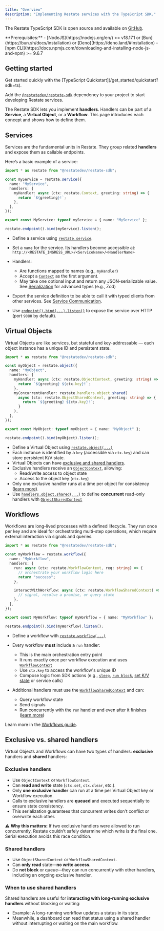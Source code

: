 ```yaml
---
title: "Overview"
description: "Implementing Restate services with the TypeScript SDK."
---
```



The Restate TypeScript SDK is open source and available on [GitHub](https://github.com/restatedev/sdk-typescript).

<Note>
**Prerequisites:**  
- [NodeJS](https://nodejs.org/en/) >= v18.17.1 or [Bun](https://bun.sh/docs/installation) or [Deno](https://deno.land/#installation)  
- [npm CLI](https://docs.npmjs.com/downloading-and-installing-node-js-and-npm) >= 9.6.7
</Note>

## Getting started 
<Tip>
    Get started quickly with the [TypeScript Quickstart](/get_started/quickstart?sdk=ts).
</Tip>

Add the [`@restatedev/restate-sdk`](https://www.npmjs.com/package/@restatedev/restate-sdk) dependency to your project to start developing Restate services.

The Restate SDK lets you implement **handlers**. Handlers can be part of a **Service**, a **Virtual Object**, or a **Workflow**. This page introduces each concept and shows how to define them.


## Services

Services are the fundamental units in Restate. They group related **handlers** and expose them as callable endpoints.

Here’s a basic example of a service:

```ts
import * as restate from "@restatedev/restate-sdk";

const myService = restate.service({
  name: "MyService",
  handlers: {
    myHandler: async (ctx: restate.Context, greeting: string) => {
      return `${greeting}!`;
    },
  },
});

export const MyService: typeof myService = { name: "MyService" };

restate.endpoint().bind(myService).listen();
```


* Define a service using [`restate.service`](https://docs.restate.dev/tsdocs/functions/_restatedev_restate-sdk.service).
* Set a `name` for the service. Its handlers become accessible at:
  `http://<RESTATE_INGRESS_URL>/<ServiceName>/<HandlerName>`
* Handlers:

  * Are functions mapped to names (e.g., `myHandler`)
  * Accept a [`Context`](https://docs.restate.dev/tsdocs/interfaces/_restatedev_restate-sdk.Context) as the first argument.
  * May take one optional input and return any JSON-serializable value.
    See [Serialization](/develop/ts/serialization) for advanced types (e.g., Zod)
* Export the service definition to be able to call it with typed clients from other services. See [Service Communication](/develop/ts/service-communication).
* Use [`endpoint().bind(...).listen()`](https://docs.restate.dev/tsdocs/interfaces/_restatedev_restate-sdk.RestateEndpoint) to expose the service over HTTP (port `9080` by default).

## Virtual Objects

Virtual Objects are like services, but stateful and key-addressable — each object instance has a unique ID and persistent state.

```ts
import * as restate from "@restatedev/restate-sdk";

const myObject = restate.object({
  name: "MyObject",
  handlers: {
    myHandler: async (ctx: restate.ObjectContext, greeting: string) => {
      return `${greeting} ${ctx.key}!`;
    },
    myConcurrentHandler: restate.handlers.object.shared(
      async (ctx: restate.ObjectSharedContext, greeting: string) => {
        return `${greeting} ${ctx.key}!`;
      }
    ),
  },
});

export const MyObject: typeof myObject = { name: "MyObject" };

restate.endpoint().bind(myObject).listen();
```

* Define a Virtual Object using [`restate.object(...)`](https://docs.restate.dev/tsdocs/functions/_restatedev_restate-sdk.object)
* Each instance is identified by a `key` (accessible via `ctx.key`) and can store persistent K/V state.
* Virtual Objects can have [exclusive and shared handlers](/ts/overview#exclusive-vs-shared-handlers). 
* Exclusive handlers receive an [`ObjectContext`](https://docs.restate.dev/tsdocs/interfaces/_restatedev_restate-sdk.ObjectContext), allowing:
  * Read/write access to object state
  * Access to the object key (`ctx.key`)
* Only one exclusive handler runs at a time per object for consistency ([learn more](/ts/overview#exclusive-vs-shared-handlers)).
* Use [`handlers.object.shared(...)`](https://docs.restate.dev/tsdocs/functions/_restatedev_restate-sdk.handlers.object.shared) to define **concurrent** read-only handlers with [`ObjectSharedContext`](https://docs.restate.dev/tsdocs/interfaces/_restatedev_restate-sdk.ObjectSharedContext)


## Workflows

Workflows are long-lived processes with a defined lifecycle. They run once per key and are ideal for orchestrating multi-step operations, which require external interaction via signals and queries.

```ts
import * as restate from "@restatedev/restate-sdk";

const myWorkflow = restate.workflow({
  name: "MyWorkflow",
  handlers: {
    run: async (ctx: restate.WorkflowContext, req: string) => {
      // orchestrate your workflow logic here
      return "success";
    },

    interactWithWorkflow: async (ctx: restate.WorkflowSharedContext) => {
      // signal, resolve a promise, or query state
    },
  },
});

export const MyWorkflow: typeof myWorkflow = { name: "MyWorkflow" };

restate.endpoint().bind(myWorkflow).listen();
```

* Define a workflow with [`restate.workflow(...)`](https://docs.restate.dev/tsdocs/functions/_restatedev_restate-sdk.workflow)
* Every workflow **must** include a `run` handler:

  * This is the main orchestration entry point
  * It runs exactly once per workflow execution and uses [`WorkflowContext`](https://docs.restate.dev/tsdocs/interfaces/_restatedev_restate-sdk.WorkflowContext)
  * Use `ctx.key` to access the workflow's unique ID
  * Compose logic from SDK actions (e.g., [`sleep`](/develop/ts/durable-timers), [`run block`](/develop/ts/journaling-results#journaled-actions), [set K/V state](/ts/state#setting-state) or service calls)
* Additional handlers must use the [`WorkflowSharedContext`](https://docs.restate.dev/tsdocs/interfaces/_restatedev_restate-sdk.WorkflowSharedContext) and can:

  * Query workflow state
  * Send signals
  * Run concurrently with the `run` handler and even after it finishes ([learn more](/ts/overview#exclusive-vs-shared-handlers))

Learn more in the [Workflows guide](/develop/ts/workflows).

## Exclusive vs. shared handlers

Virtual Objects and Workflows can have two types of handlers: **exclusive** handlers and **shared** handlers:

### Exclusive handlers
* Use `ObjectContext` or `WorkflowContext`.
* Can **read and write** state (`ctx.set`, `ctx.clear`, etc.).
* Only **one exclusive handler** can run at a time per Virtual Object key or Workflow execution.
* Calls to exclusive handlers are **queued** and executed sequentially to ensure state consistency.
* This serialization guarantees that concurrent writes don't conflict or overwrite each other.

⚠️ **Why this matters:**
If two exclusive handlers were allowed to run concurrently, Restate couldn't safely determine which write is the final one. Serial execution avoids this race condition.

### Shared handlers
* Use `ObjectSharedContext` or `WorkflowSharedContext`.
* Can **only read** state—**no write access**.
* Do **not block** or queue—they can run concurrently with other handlers, including an ongoing exclusive handler.

### When to use shared handlers

Shared handlers are useful for **interacting with long-running exclusive handlers** without blocking or waiting:

* Example: A long-running workflow updates a status in its state.
* Meanwhile, a dashboard can read that status using a shared handler without interrupting or waiting on the main workflow.

